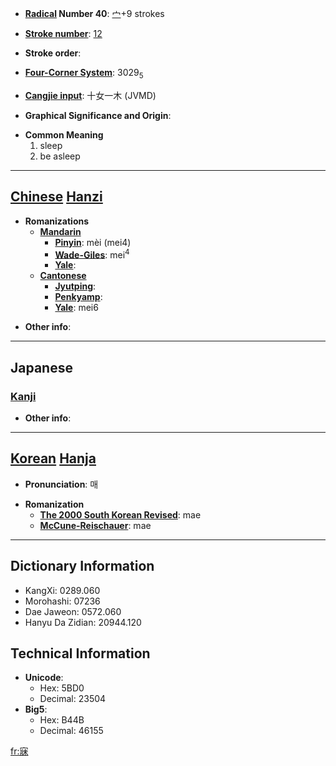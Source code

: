 * '''[[Wiktionary:Chinese radical index| Radical]] Number 40''': [[Wiktionary:Chinese radical index 宀|宀]]+9 strokes

* '''[[Wiktionary:Chinese total strokes index|Stroke number]]''': [[Wiktionary:Chinese total strokes index 12|12]]

* '''Stroke order''': 

* '''[[Wiktionary:Chinese four corner index|Four-Corner System]]''': 3029<sub>5</sub>

* '''[[Wiktionary:Chinese Cangjie index|Cangjie input]]''': 十女一木 (JVMD)

* '''Graphical Significance and Origin''': 

* '''Common Meaning'''
*#sleep
*# be asleep


----

== [[Chinese]] [[Hanzi]] ==

* '''Romanizations'''
** '''[[Mandarin]]'''
*** '''[[Pinyin]]''': mèi (mei4)
*** '''[[Wade-Giles]]''': mei<sup>4</sup>
*** '''[[Yale]]''': 
** '''[[Cantonese]]'''
*** '''[[Jyutping]]''':
*** '''[[Penkyamp]]''': 
*** '''[[Yale]]''': mei6

* '''Other info''': 

----

==Japanese==
===[[Kanji]]===
{{kanji|on readings=[[び]] (bi)
|kun readings=[[ねる]] (neru)
}}

* '''Other info''':  

----

== [[Korean]] [[Hanja]] ==

* '''Pronunciation''': 매

* '''Romanization'''
** '''[[The 2000 South Korean Revised Romanization|The 2000 South Korean Revised]]''': mae
** '''[[McCune-Reischauer]]''': mae

----

== Dictionary Information ==

* KangXi: 0289.060
* Morohashi: 07236
* Dae Jaweon: 0572.060
* Hanyu Da Zidian: 20944.120

== Technical Information ==

* '''Unicode''':
** Hex: 5BD0
** Decimal: 23504
* '''Big5''':
** Hex: B44B
** Decimal: 46155

[[fr:寐]]